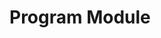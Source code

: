 
<Meta title="Module" />

# Program Module

<Canvas>
  <Story name="Module">
    <div className="module-container">
      <Module 
        subtitle="Module 0"
        title="Course Prep & Pre-work"
        location="Campus"
        commitment="Full Time"
        duration="10 Weeks"
        description="Get ready for your new career and develop advanced-level skills in a hands-on environment"
        imageUrl="https://place-hold.it/463x538"
      >
      <ModuleLearningObjective
        objectiveDescription="Lorem ipsum dolor sit amet, consectetur adipiscing elit. Mattis et sed nam sem tellus erat."
      />
      <ModuleLearningObjective
        objectiveDescription="Lorem ipsum dolor sit amet, consectetur adipiscing elit. Mattis et sed nam sem tellus erat."
      />
      <ModuleLearningObjective
        objectiveDescription="Lorem ipsum dolor sit amet, consectetur adipiscing elit. Mattis et sed nam sem tellus erat."
      />
      </Module>
      <Module 
        subtitle="Module 1"
        title="Coding Fundamentals"
        location="Online"
        commitment="Part Time"
        duration="8 Weeks"
        description="Get ready for your new career and develop advanced-level skills in a hands-on environment"
        imageUrl="https://place-hold.it/463x538"
      >
      <ModuleLearningObjective
        objectiveDescription="Lorem ipsum dolor sit amet, consectetur adipiscing elit. Mattis et sed nam sem tellus erat."
      />
      <ModuleLearningObjective
        objectiveDescription="Lorem ipsum dolor sit amet, consectetur adipiscing elit. Mattis et sed nam sem tellus erat."
      />
      <ModuleLearningObjective
        objectiveDescription="Lorem ipsum dolor sit amet, consectetur adipiscing elit. Mattis et sed nam sem tellus erat."
      />
      </Module>
      <Module 
        subtitle="Module 2"
        title="Software Engineering Immersive "
        location="On Campus"
        commitment="Full Time"
        duration="10 Weeks"
        description="Get ready for your new career and develop advanced-level skills in a hands-on environment"
        imageUrl="https://place-hold.it/463x538"
      >
      <ModuleLearningObjective
        objectiveDescription="Lorem ipsum dolor sit amet, consectetur adipiscing elit. Mattis et sed nam sem tellus erat."
      />
      <ModuleLearningObjective
        objectiveDescription="Lorem ipsum dolor sit amet, consectetur adipiscing elit. Mattis et sed nam sem tellus erat."
      />
      <ModuleLearningObjective
        objectiveDescription="Lorem ipsum dolor sit amet, consectetur adipiscing elit. Mattis et sed nam sem tellus erat."
      />
      </Module>
      <Module 
        subtitle="Module 3"
        title="Career Advancement"
        location="On Campus"
        commitment="Full Time"
        duration="8 Weeks"
        description="Get ready for your new career and develop advanced-level skills in a hands-on environment"
        imageUrl="https://place-hold.it/463x538"
      >
      <ModuleLearningObjective
        objectiveDescription="Lorem ipsum dolor sit amet, consectetur adipiscing elit. Mattis et sed nam sem tellus erat."
      />
      <ModuleLearningObjective
        objectiveDescription="Lorem ipsum dolor sit amet, consectetur adipiscing elit. Mattis et sed nam sem tellus erat."
      />
      <ModuleLearningObjective
        objectiveDescription="Lorem ipsum dolor sit amet, consectetur adipiscing elit. Mattis et sed nam sem tellus erat."
      />
      </Module>
    </div>
  </Story>
</Canvas>

